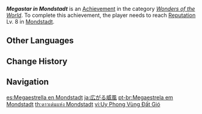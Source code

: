 {{Achievement Infobox
|id           = 81024
|order id     = 1024
|category     = Wonders of the World
|description  = Reach [[Reputation]] Lv. 8 in [[Mondstadt]].
|requirements = 
|primogems    = 20
|tracking     = 
|topic        = Reputation
|type         = Exploration
}}
'''''Megastar in Mondstadt''''' is an [[Achievement]] in the category ''[[Wonders of the World]]''. To complete this achievement, the player needs to reach [[Reputation]] Lv. 8 in [[Mondstadt]].
<!--
==Trivia==

==Video Guides==
{{EVT
|video1   = 
|caption1 = 
}}
-->
==Other Languages==
{{Other Languages
|en      = Megastar in Mondstadt
|zhs     = 威遍风土
|zhs_rm  = Wēi Biàn Fēng Tǔ
|zht     = 威遍風土
|zht_rm  = Wēi Biàn Fēng Tǔ
|zh_tl   = Majesty Spread in the Land of Wind
|ja      = 広がる威風
|ja_rm   = Hirogaru Ifuu
|ja_tl   = Spreading Majesty
|ko      = 바람의 땅에서 위세를 떨치다
|ko_rm   = Baram-ui Ttang-eseo Wisereul Tteolchida
|ko_tl   = Domineer Over the Land of Wind
|es      = Megaestrella en Mondstadt
|es_tl   = Megastar in Mondstadt
|fr      = Superstar à Mondstadt
|fr_tl   = Superstar in Mondstadt
|ru      = Мегазвезда Мондштадта
|ru_tl   = Mondstadt Megastar
|th      = ดาวเด่นแห่ง Mondstadt
|th_rm   = 
|th_tl   = 
|vi      = Uy Phong Vùng Đất Gió
|vi_tl   = 
|de      = Bekannt im Land
|de_tl   = Known Across the Land
|id      = Megastar di Mondstadt
|id_tl   = Megastar in Mondstadt
|pt      = Megaestrela em Mondstadt
|pt_tl   = 
|tr      = Mondstadt'ın Yıldızı
|tr_tl   = Mondstadt's Star
|it      = Superstar di Mondstadt
|it_tl   = 
}}

==Change History==
{{Change History|1.1}}
<!--
==References==
{{Reflist}}
-->
==Navigation==
{{Achievement Navbox|Wonders of the World|Exploration}}

[[es:Megaestrella en Mondstadt]]
[[ja:広がる威風]]
[[pt-br:Megaestrela em Mondstadt]]
[[th:ดาวเด่นแห่ง Mondstadt]]
[[vi:Uy Phong Vùng Đất Gió]]